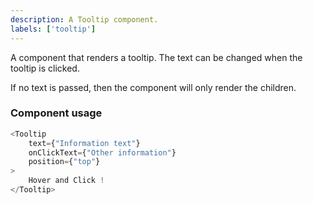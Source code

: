 ```yaml
---
description: A Tooltip component.
labels: ['tooltip']
---
```


A component that renders a tooltip.
The text can be changed when the tooltip is clicked.

If no text is passed, then the component will only render the children.

### Component usage
```js
<Tooltip 
    text={"Information text"}
    onClickText={"Other information"}
    position={"top"}
>
    Hover and Click !
</Tooltip>
```
